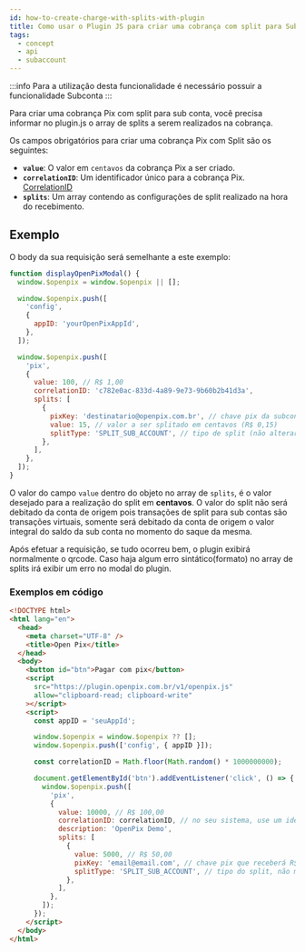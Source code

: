 ```yaml
---
id: how-to-create-charge-with-splits-with-plugin
title: Como usar o Plugin JS para criar uma cobrança com split para Subconta?
tags:
  - concept
  - api
  - subaccount
---
```



:::info
Para a utilização desta funcionalidade é necessário possuir a funcionalidade Subconta
:::

Para criar uma cobrança Pix com split para sub conta, você precisa informar no plugin.js o array de splits a serem realizados na cobrança.

Os campos obrigatórios para criar uma cobrança Pix com Split são os seguintes:

- **`value`**: O valor em `centavos` da cobrança Pix a ser criado.
- **`correlationID`**: Um identificador único para a cobrança Pix. [CorrelationID](../concepts/correlation-id)
- **`splits`**: Um array contendo as configurações de split realizado na hora do recebimento.

## Exemplo

O body da sua requisição será semelhante a este exemplo:

```javascript
function displayOpenPixModal() {
  window.$openpix = window.$openpix || [];

  window.$openpix.push([
    'config',
    {
      appID: 'yourOpenPixAppId',
    },
  ]);

  window.$openpix.push([
    'pix',
    {
      value: 100, // R$ 1,00
      correlationID: 'c782e0ac-833d-4a89-9e73-9b60b2b41d3a',
      splits: [
        {
          pixKey: 'destinatario@openpix.com.br', // chave pix da subconta
          value: 15, // valor a ser splitado em centavos (R$ 0,15)
          splitType: 'SPLIT_SUB_ACCOUNT', // tipo de split (não alterar)
        },
      ],
    },
  ]);
}
```

O valor do campo `value` dentro do objeto no array de `splits`, é o valor desejado para a realização do split em **centavos**. O valor do split não será debitado da conta de origem pois transações de split para sub contas são transações virtuais, somente será debitado da conta de origem o valor integral do saldo da sub conta no momento do saque da mesma.

Após efetuar a requisição, se tudo ocorreu bem, o plugin exibirá normalmente o qrcode. Caso haja algum erro sintático(formato) no array de splits irá exibir um erro no modal do plugin.

### Exemplos em código

```html
<!DOCTYPE html>
<html lang="en">
  <head>
    <meta charset="UTF-8" />
    <title>Open Pix</title>
  </head>
  <body>
    <button id="btn">Pagar com pix</button>
    <script
      src="https://plugin.openpix.com.br/v1/openpix.js"
      allow="clipboard-read; clipboard-write"
    ></script>
    <script>
      const appID = 'seuAppId';

      window.$openpix = window.$openpix ?? [];
      window.$openpix.push(['config', { appID }]);

      const correlationID = Math.floor(Math.random() * 1000000000);

      document.getElementById('btn').addEventListener('click', () => {
        window.$openpix.push([
          'pix',
          {
            value: 10000, // R$ 100,00
            correlationID: correlationID, // no seu sistema, use um identificador único
            description: 'OpenPix Demo',
            splits: [
              {
                value: 5000, // R$ 50,00
                pixKey: 'email@email.com', // chave pix que receberá R$ 50,00
                splitType: 'SPLIT_SUB_ACCOUNT', // tipo do split, não mexer
              },
            ],
          },
        ]);
      });
    </script>
  </body>
</html>
```
